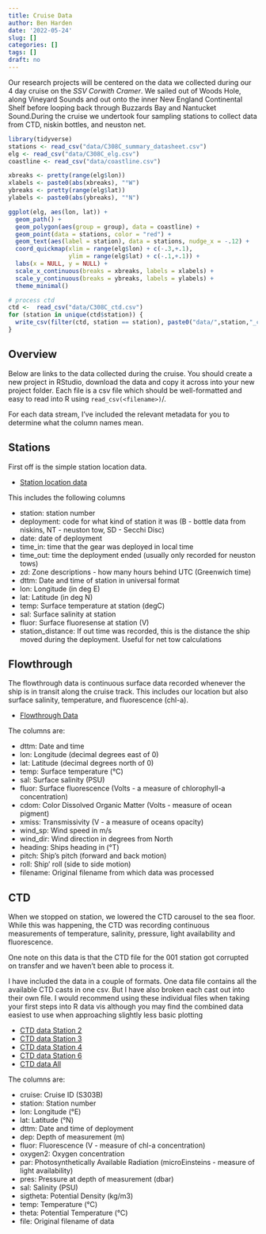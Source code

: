 ```yaml
---
title: Cruise Data
author: Ben Harden
date: '2022-05-24'
slug: []
categories: []
tags: []
draft: no
---
```


Our research projects will be centered on the data we collected during our 4 day cruise on the *SSV Corwith Cramer*. We sailed out of Woods Hole, along Vineyard Sounds and out onto the inner New England Continental Shelf before looping back through Buzzards Bay and Nantucket Sound.During the cruise we undertook four sampling stations to collect data from CTD, niskin bottles, and neuston net.

```r
library(tidyverse)
stations <- read_csv("data/C308C_summary_datasheet.csv")
elg <- read_csv("data/C308C_elg.csv")
coastline <- read_csv("data/coastline.csv")

xbreaks <- pretty(range(elg$lon))
xlabels <- paste0(abs(xbreaks), "°W")
ybreaks <- pretty(range(elg$lat))
ylabels <- paste0(abs(ybreaks), "°N")

ggplot(elg, aes(lon, lat)) +
  geom_path() +
  geom_polygon(aes(group = group), data = coastline) +
  geom_point(data = stations, color = "red") +
  geom_text(aes(label = station), data = stations, nudge_x = -.12) +
  coord_quickmap(xlim = range(elg$lon) + c(-.3,+.1),
                 ylim = range(elg$lat) + c(-.1,+.1)) +
  labs(x = NULL, y = NULL) +
  scale_x_continuous(breaks = xbreaks, labels = xlabels) +
  scale_y_continuous(breaks = ybreaks, labels = ylabels) +
  theme_minimal()

# process ctd
ctd <-  read_csv("data/C308C_ctd.csv")
for (station in unique(ctd$station)) {
  write_csv(filter(ctd, station == station), paste0("data/",station,"_ctd.csv"))
}

```


## Overview

Below are links to the data collected during the cruise. You should create a new project in RStudio, download the data and copy it across into your new project folder. Each file is a csv file which should be well-formatted and easy to read into R using `read_csv(<filename>)`/.

For each data stream, I've included the relevant metadata for you to determine what the column names mean.

## Stations

First off is the simple station location data. 

* [Station location data](data/C308C_summary_datasheet.csv)

This includes the following columns

* station: station number
* deployment: code for what kind of station it was (B - bottle data from niskins, NT - neuston tow, SD - Secchi Disc)
* date: date of deployment
* time_in: time that the gear was deployed in local time
* time_out: time the deployment ended (usually only recorded for neuston tows)
* zd: Zone descriptions - how many hours behind UTC (Greenwich time)
* dttm: Date and time of station in universal format
* lon: Longitude (in deg E)
* lat: Latitude (in deg N)
* temp: Surface temperature at station (degC)
* sal: Surface salinity at station 
* fluor: Surface fluoresense at station (V)
* station_distance: If out time was recorded, this is the distance the ship moved during the deployment. Useful for net tow calculations 

## Flowthrough

The flowthrough data is continuous surface data recorded whenever the ship is in transit along the cruise track. This includes our location but also surface salinity, temperature, and fluorescence (chl-a).

* [Flowthrough Data](data/C308C_elg.csv)

The columns are:

* dttm: Date and time
* lon: Longitude (decimal degrees east of 0)
* lat: Latitude (decimal degrees north of 0)
* temp: Surface temperature (°C)
* sal: Surface salinity (PSU)
* fluor: Surface fluorescence (Volts - a measure of chlorophyll-a concentration)
* cdom: Color Dissolved Organic Matter (Volts - measure of ocean pigment)
* xmiss: Transmissivity (V - a measure of oceans opacity)
* wind_sp: Wind speed in m/s
* wind_dir: Wind direction in degrees from North
* heading: Ships heading in (°T)
* pitch: Ship's pitch (forward and back motion)
* roll: Ship' roll (side to side motion)
* filename: Original filename from which data was processed


## CTD

When we stopped on station, we lowered the CTD carousel to the sea floor. While this was happening, the CTD was recording continuous measurements of temperature, salinity, pressure, light availability and fluorescence.

One note on this data is that the CTD file for the 001 station got corrupted on transfer and we haven't been able to process it.

I have included the data in a couple of formats. One data file contains all the available CTD casts in one csv. But I have also broken each cast out into their own file. I would recommend using these individual files when taking your first steps into R data vis although you may find the combined data easiest to use when approaching slightly less basic plotting

* [CTD data Station 2](data/C308C-002_ctd.csv)
* [CTD data Station 3](data/C308C-003_ctd.csv)
* [CTD data Station 4](data/C308C-004_ctd.csv)
* [CTD data Station 6](data/C308C-006_ctd.csv)
* [CTD data All](data/C308C_ctd.csv)

The columns are:

* cruise: Cruise ID (S303B)
* station: Station number
* lon: Longitude (°E)
* lat: Latitude (°N)
* dttm: Date and time of deployment
* dep: Depth of measurement (m)
* fluor: Fluorescence (V - measure of chl-a concentration)
* oxygen2: Oxygen concentration
* par: Photosynthetically Available Radiation (microEinsteins - measure of light availability)
* pres: Pressure at depth of measurement (dbar)
* sal: Salinity (PSU)
* sigtheta: Potential Density (kg/m3)
* temp: Temperature (°C)
* theta: Potential Temperature (°C)
* file: Original filename of data